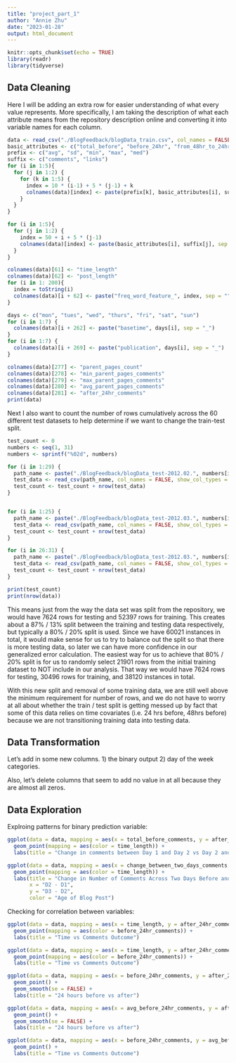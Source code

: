 ```yaml
---
title: "project_part_1"
author: "Annie Zhu"
date: "2023-01-28"
output: html_document
---
```


```r
knitr::opts_chunk$set(echo = TRUE)
library(readr)
library(tidyverse)
```

## Data Cleaning

Here I will be adding an extra row for easier understanding of what every value represents. More specifically, I am taking the description of what each attribute means from the repository description online and converting it into variable names for each column.

```r
data <- read_csv("./BlogFeedback/blogData_train.csv", col_names = FALSE, show_col_types = FALSE)
basic_attributes <- c("total_before", "before_24hr", "from_48hr_to_24hr", "first_24hr", "change_between_two_days")
prefix <- c("avg", "sd", "min", "max", "med")
suffix <- c("comments", "links")
for (i in 1:5){
  for (j in 1:2) {
    for (k in 1:5) {
      index = 10 * (i-1) + 5 * (j-1) + k
      colnames(data)[index] <- paste(prefix[k], basic_attributes[i], suffix[j], sep = "_")
    }
  }
}

for (i in 1:5){
  for (j in 1:2) {
    index = 50 + i + 5 * (j-1)
    colnames(data)[index] <- paste(basic_attributes[i], suffix[j], sep = "_")
  }
}

colnames(data)[61] <- "time_length"
colnames(data)[62] <- "post_length"
for (i in 1: 200){
  index = toString(i)
  colnames(data)[i + 62] <- paste("freq_word_feature_", index, sep = "")
}

days <- c("mon", "tues", "wed", "thurs", "fri", "sat", "sun")
for (i in 1:7) {
  colnames(data)[i + 262] <- paste("basetime", days[i], sep = "_")
}
for (i in 1:7) {
  colnames(data)[i + 269] <- paste("publication", days[i], sep = "_")
}

colnames(data)[277] <- "parent_pages_count"
colnames(data)[278] <- "min_parent_pages_comments"
colnames(data)[279] <- "max_parent_pages_comments"
colnames(data)[280] <- "avg_parent_pages_comments"
colnames(data)[281] <- "after_24hr_comments"
print(data)


```

Next I also want to count the number of rows cumulatively across the 60 different test datasets to help determine if we want to change the train-test split.

```r
test_count <- 0
numbers <- seq(1, 31)
numbers <- sprintf("%02d", numbers)

for (i in 1:29) {
  path_name <- paste("./BlogFeedback/blogData_test-2012.02.", numbers[i], ".00_00.csv", sep = "")
  test_data <- read_csv(path_name, col_names = FALSE, show_col_types = FALSE)
  test_count <- test_count + nrow(test_data)
}


for (i in 1:25) {
  path_name <- paste("./BlogFeedback/blogData_test-2012.03.", numbers[i], ".00_00.csv", sep = "")
  test_data <- read_csv(path_name, col_names = FALSE, show_col_types = FALSE)
  test_count <- test_count + nrow(test_data)
}

for (i in 26:31) {
  path_name <- paste("./BlogFeedback/blogData_test-2012.03.", numbers[i], ".01_00.csv", sep = "")
  test_data <- read_csv(path_name, col_names = FALSE, show_col_types = FALSE)
  test_count <- test_count + nrow(test_data)
}

print(test_count)
print(nrow(data))

```

This means just from the way the data set was split from the repository, we would have 7624 rows for testing and 52397 rows for training. This creates about a 87\% \/ 13\% split between the training and testing data respectively, but typically a 80\% \/ 20\% split is used. Since we have 60021 instances in total, it would make sense for us to try to balance out the split so that there is more testing data, so later we can have more confidence in our generalized error calculation. The easiest way for us to achieve that 80\% \/ 20\% split is for us to randomly select 21901 rows from the initial training dataset to NOT include in our analysis. That way we would have 7624 rows for testing, 30496 rows for training, and 38120 instances in total. 

With this new split and removal of some training data, we are still well above the minimum requirement for number of rows, and we do not have to worry at all about whether the train \/ test split is getting messed up by fact that some of this data relies on time covariates (i.e. 24 hrs before, 48hrs before) because we are not transitioning training data into testing data.

## Data Transformation
Let's add in some new columns. 1) the binary output 2) day of the week categories.



Also, let's delete columns that seem to add no value in at all because they are almost all zeros.

## Data Exploration

Explroing patterns for binary prediction variable:

```r

ggplot(data = data, mapping = aes(x = total_before_comments, y = after_24hr_comments - before_24hr_comments)) + 
  geom_point(mapping = aes(color = time_length)) +
  labs(title = "Change in comments between Day 1 and Day 2 vs Day 2 and Day 3")

```
```r

ggplot(data = data, mapping = aes(x = change_between_two_days_comments, y = after_24hr_comments - before_24hr_comments)) + 
  geom_point(mapping = aes(color = time_length)) +
  labs(title = "Change in Number of Comments Across Two Days Before and After Basetime",
       x = "D2 - D1",
       y = "D3 - D2",
       color = "Age of Blog Post")

```

Checking for correlation between variables:

```r

ggplot(data = data, mapping = aes(x = time_length, y = after_24hr_comments)) + 
  geom_point(mapping = aes(color = before_24hr_comments)) +
  labs(title = "Time vs Comments Outcome")

ggplot(data = data, mapping = aes(x = time_length, y = after_24hr_comments - before_24hr_comments)) + 
  geom_point(mapping = aes(color = before_24hr_comments)) +
  labs(title = "Time vs Comments Outcome")

```


```r

ggplot(data = data, mapping = aes(x = before_24hr_comments, y = after_24hr_comments)) + 
  geom_point() +
  geom_smooth(se = FALSE) + 
  labs(title = "24 hours before vs after")

ggplot(data = data, mapping = aes(x = avg_before_24hr_comments, y = after_24hr_comments)) + 
  geom_point() +
  geom_smooth(se = FALSE) + 
  labs(title = "24 hours before vs after")

```


```r

ggplot(data = data, mapping = aes(x = before_24hr_comments, y = avg_before_24hr_comments)) + 
  geom_point() +
  labs(title = "Time vs Comments Outcome")

```
